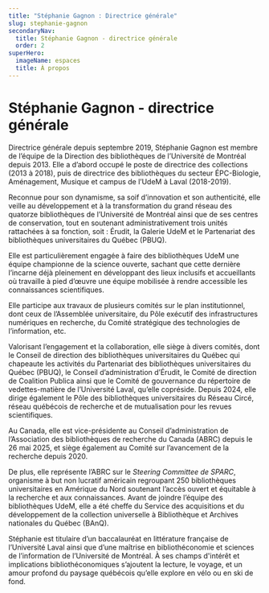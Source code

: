 ```yaml
---
title: "Stéphanie Gagnon : Directrice générale"
slug: stephanie-gagnon
secondaryNav:
  title: Stéphanie Gagnon - directrice générale
  order: 2
superHero:
  imageName: espaces
  title: À propos
---
```



# Stéphanie Gagnon - directrice générale

<Grid container spacing='1.5rem'>
  <Grid size={{ xs: 12, lg: 7 }}>
    
Directrice générale depuis septembre 2019, Stéphanie Gagnon est membre de l’équipe de la Direction des bibliothèques de l’Université de Montréal depuis 2013. Elle a d’abord occupé le poste de directrice des collections (2013 à 2018), puis de directrice des bibliothèques du secteur ÉPC-Biologie, Aménagement, Musique et campus de l’UdeM à Laval (2018-2019).

Reconnue pour son dynamisme, sa soif d’innovation et son authenticité, elle veille au développement et à la transformation du grand réseau des quatorze bibliothèques de l’Université de Montréal ainsi que de ses centres de conservation, tout en soutenant administrativement trois unités rattachées à sa fonction, soit : Érudit, la Galerie UdeM et le Partenariat des bibliothèques universitaires du Québec (PBUQ). 

Elle est particulièrement engagée à faire des bibliothèques UdeM une équipe championne de la science ouverte, sachant que cette dernière l’incarne déjà pleinement en développant des lieux inclusifs et accueillants où travaille à pied d’œuvre une équipe mobilisée à rendre accessible les connaissances scientifiques. 

Elle participe aux travaux de plusieurs comités sur le plan institutionnel, dont ceux de l’Assemblée universitaire, du Pôle exécutif des infrastructures numériques en recherche, du Comité stratégique des technologies de l’information, etc. 

Valorisant l’engagement et la collaboration, elle siège à divers comités, dont le Conseil de direction des bibliothèques universitaires du Québec qui chapeaute les activités du Partenariat des bibliothèques universitaires du Québec (PBUQ), le Conseil d’administration d’Érudit, le Comité de direction de Coalition Publica ainsi que le Comité de gouvernance du répertoire de vedettes-matière de l’Université Laval, qu’elle copréside. Depuis 2024, elle dirige également le Pôle des bibliothèques universitaires du Réseau Circé, réseau québécois de recherche et de mutualisation pour les revues scientifiques.

Au Canada, elle est vice-présidente au Conseil d’administration de l’Association des bibliothèques de recherche du Canada (ABRC) depuis le 26 mai 2025, et siège également au Comité sur l’avancement de la recherche depuis 2020.

De plus, elle représente l’ABRC sur le *Steering Committee de SPARC*, organisme à but non lucratif américain regroupant 250 bibliothèques universitaires en Amérique du Nord soutenant l’accès ouvert et équitable à la recherche et aux connaissances.
Avant de joindre l’équipe des bibliothèques UdeM, elle a été cheffe du Service des acquisitions et du développement de la collection universelle à Bibliothèque et Archives nationales du Québec (BAnQ).

Stéphanie est titulaire d’un baccalauréat en littérature française de l’Université Laval ainsi que d’une maîtrise en bibliothéconomie et sciences de l’information de l’Université de Montréal. À ses champs d'intérêt et implications bibliothéconomiques s’ajoutent la lecture, le voyage, et un amour profond du paysage québécois qu’elle explore en vélo ou en ski de fond.  

  </Grid> 
  <Grid> 
    <img src={Stephanie} style={{width: 'auto', height: '190px', borderRadius: '12px'}} alt="" />
  </Grid> 
</Grid> 